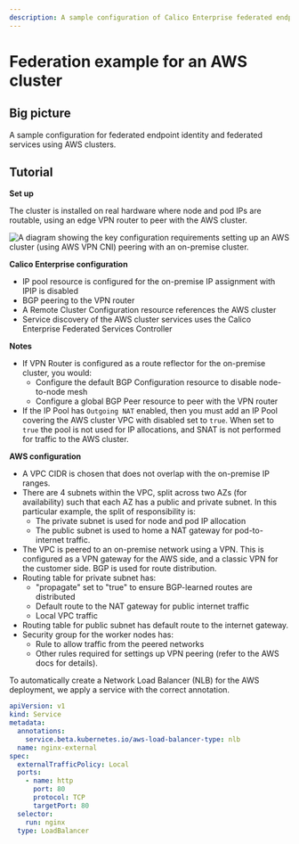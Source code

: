 ```yaml
---
description: A sample configuration of Calico Enterprise federated endpoint identity and federated services for an AWS cluster.
---
```


# Federation example for an AWS cluster

## Big picture

A sample configuration for federated endpoint identity and federated services using AWS clusters.

## Tutorial

**Set up**

The cluster is installed on real hardware where node and pod IPs are routable, using an edge VPN router to peer with the AWS cluster.

![A diagram showing the key configuration requirements setting up an AWS cluster (using AWS VPN CNI) peering with an on-premise cluster.](/img/calico-enterprise/master/federation/aws-rcc.svg)

**Calico Enterprise configuration**

- IP pool resource is configured for the on-premise IP assignment with IPIP is disabled
- BGP peering to the VPN router
- A Remote Cluster Configuration resource references the AWS cluster
- Service discovery of the AWS cluster services uses the Calico Enterprise Federated Services Controller

**Notes**

- If VPN Router is configured as a route reflector for the on-premise cluster, you would:
  - Configure the default BGP Configuration resource to disable node-to-node mesh
  - Configure a global BGP Peer resource to peer with the VPN router
- If the IP Pool has `Outgoing NAT` enabled, then you must add an IP Pool covering the AWS cluster VPC with disabled set to `true`. When set to `true` the pool is not used for IP allocations, and SNAT is not performed for traffic to the AWS cluster.

**AWS configuration**

- A VPC CIDR is chosen that does not overlap with the on-premise IP ranges.
- There are 4 subnets within the VPC, split across two AZs (for availability) such that each AZ has a public and private subnet. In this particular example, the split of responsibility is:
  - The private subnet is used for node and pod IP allocation
  - The public subnet is used to home a NAT gateway for pod-to-internet traffic.
- The VPC is peered to an on-premise network using a VPN. This is configured as a VPN gateway for the AWS side, and a classic VPN for the customer side. BGP is used for route distribution.
- Routing table for private subnet has:
  - "propagate" set to "true" to ensure BGP-learned routes are distributed
  - Default route to the NAT gateway for public internet traffic
  - Local VPC traffic
- Routing table for public subnet has default route to the internet gateway.
- Security group for the worker nodes has:
  - Rule to allow traffic from the peered networks
  - Other rules required for settings up VPN peering (refer to the AWS docs for details).

To automatically create a Network Load Balancer (NLB) for the AWS deployment, we apply a service with the correct annotation.

```yaml
apiVersion: v1
kind: Service
metadata:
  annotations:
    service.beta.kubernetes.io/aws-load-balancer-type: nlb
  name: nginx-external
spec:
  externalTrafficPolicy: Local
  ports:
    - name: http
      port: 80
      protocol: TCP
      targetPort: 80
  selector:
    run: nginx
  type: LoadBalancer
```
